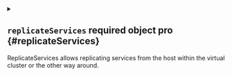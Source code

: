 
<details className="config-field" data-expandable="true">
<summary>

## `replicateServices` <span className="config-field-required" data-required="false">required</span> <span className="config-field-type">object</span> <span className="config-field-default"></span> <span className="config-field-enum"></span> <span data-pro="false" className="config-field-pro">pro</span> {#replicateServices}

ReplicateServices allows replicating services from the host within the virtual cluster or the other way around.

</summary>




<details className="config-field" data-expandable="true">
<summary>

### `toHost` <span className="config-field-required" data-required="false">required</span> <span className="config-field-type">object[]</span> <span className="config-field-default"></span> <span className="config-field-enum"></span> <span data-pro="false" className="config-field-pro">pro</span> {#replicateServices-toHost}

ToHost defines the services that should get synced from virtual cluster to the host cluster. If services are
synced to a different namespace than the virtual cluster is in, additional permissions for the other namespace
are required.

</summary>




<details className="config-field" data-expandable="false" open>
<summary>

#### `from` <span className="config-field-required" data-required="false">required</span> <span className="config-field-type">string</span> <span className="config-field-default"></span> <span className="config-field-enum"></span> <span data-pro="false" className="config-field-pro">pro</span> {#replicateServices-toHost-from}

From is the service that should get synced. Can be either in the form name or namespace/name.

</summary>



</details>



<details className="config-field" data-expandable="false" open>
<summary>

#### `to` <span className="config-field-required" data-required="false">required</span> <span className="config-field-type">string</span> <span className="config-field-default"></span> <span className="config-field-enum"></span> <span data-pro="false" className="config-field-pro">pro</span> {#replicateServices-toHost-to}

To is the target service that it should get synced to. Can be either in the form name or namespace/name.

</summary>



</details>


</details>



<details className="config-field" data-expandable="true">
<summary>

### `fromHost` <span className="config-field-required" data-required="false">required</span> <span className="config-field-type">object[]</span> <span className="config-field-default"></span> <span className="config-field-enum"></span> <span data-pro="false" className="config-field-pro">pro</span> {#replicateServices-fromHost}

FromHost defines the services that should get synced from the host to the virtual cluster.

</summary>




<details className="config-field" data-expandable="false" open>
<summary>

#### `from` <span className="config-field-required" data-required="false">required</span> <span className="config-field-type">string</span> <span className="config-field-default"></span> <span className="config-field-enum"></span> <span data-pro="false" className="config-field-pro">pro</span> {#replicateServices-fromHost-from}

From is the service that should get synced. Can be either in the form name or namespace/name.

</summary>



</details>



<details className="config-field" data-expandable="false" open>
<summary>

#### `to` <span className="config-field-required" data-required="false">required</span> <span className="config-field-type">string</span> <span className="config-field-default"></span> <span className="config-field-enum"></span> <span data-pro="false" className="config-field-pro">pro</span> {#replicateServices-fromHost-to}

To is the target service that it should get synced to. Can be either in the form name or namespace/name.

</summary>



</details>


</details>


</details>
